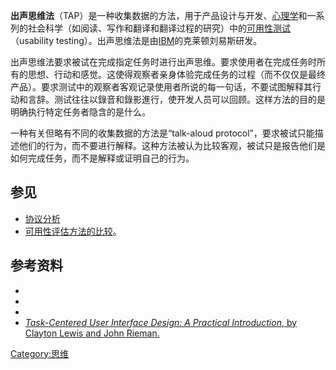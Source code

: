 '''出声思维法'''（TAP）是一种收集数据的方法，用于产品设计与开发、[[心理学|心理学]]和一系列的社会科学（如阅读、写作和翻译和翻译过程的研究）中的[[可用性测试|可用性测试]]（usability testing）。出声思维法是由[[IBM|IBM]]的克莱顿刘易斯研发。

出声思维法要求被试在完成指定任务时进行出声思维。要求使用者在完成任务时所有的思想、行动和感觉。这使得观察者亲身体验完成任务的过程（而不仅仅是最终产品）。要求测试中的观察者客观记录使用者所说的每一句话，不要试图解释其行动和言辞。测试往往以錄音和錄影進行，使开发人员可以回顾。这样方法的目的是明确执行特定任务者隐含的是什么。

一种有关但略有不同的收集数据的方法是“talk-aloud protocol”，要求被试只能描述他们的行为，而不要进行解释。这种方法被认为比较客观，被试只是报告他们是如何完成任务，而不是解释或证明自己的行为。

== 参见 ==
* [[协议分析|协议分析]]
* [[可用性评估方法的比较|可用性评估方法的比较]]。  

==参考资料==
*{{cite journal
 |  author = Ericsson, K., & Simon, H.
 |   title = Verbal reports as data
 |  url = https://archive.org/details/sim_psychological-review_1980-05_87_3/page/215
 | journal = Psychological Review
 |  volume = 87
 |   issue = 3
 |   pages = 215–251
 
 |  doi = 10.1037/0033-295X.87.3.215
|date=May 1980}}
*{{cite book
 |    author = Ericsson, K., & Simon, H.
 |      year = 1987
 |   chapter = Verbal reports on thinking
 |    editor = C. Faerch & G. Kasper (eds.)
 |     title = Introspection in Second Language Research
 |     pages = 24–54
 | publisher = Multilingual Matters
 |  location = Clevedon, Avon
 }}
*{{cite book
 |    author = Ericsson, K., & Simon, H.
 |      year = 1993
 |     title = Protocol Analysis: Verbal Reports as Data
 |   edition = 2nd
 | publisher = MIT Press
 |  location = Boston
 }}
*[http://grouplab.cpsc.ucalgary.ca/saul/hci_topics/tcsd-book/chap-1_v-1.html ''Task-Centered User Interface Design: A Practical Introduction'', by Clayton Lewis and John Rieman.]{{Wayback|url=http://grouplab.cpsc.ucalgary.ca/saul/hci_topics/tcsd-book/chap-1_v-1.html |date=20191215170018 }}

[[Category:思维|Category:思维]]